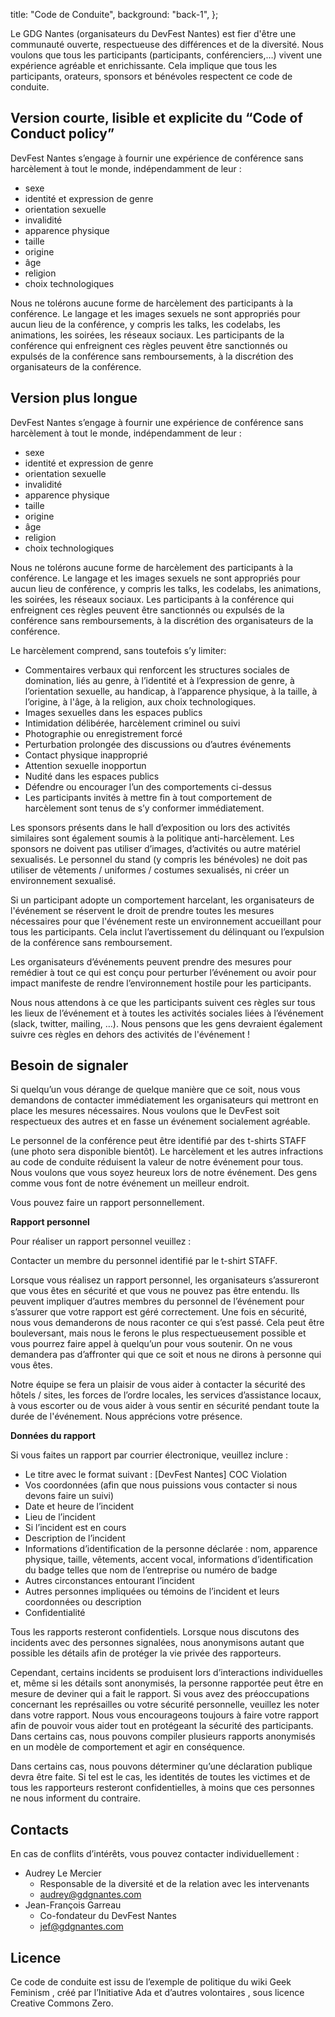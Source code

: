   title: "Code de Conduite",
  background: "back-1",
};

<PrimarySection>

Le GDG Nantes (organisateurs du DevFest Nantes) est fier d'être une communauté ouverte, respectueuse des différences et de la diversité. Nous voulons que tous les participants (participants, conférenciers,…) vivent une expérience agréable et enrichissante. Cela implique que tous les participants, orateurs, sponsors et bénévoles respectent ce code de conduite.

## Version courte, lisible et explicite du “Code of Conduct policy”

DevFest Nantes s’engage à fournir une expérience de conférence sans harcèlement à tout le monde, indépendamment de leur :

- sexe
- identité et expression de genre
- orientation sexuelle
- invalidité
- apparence physique
- taille
- origine
- âge
- religion
- choix technologiques

Nous ne tolérons aucune forme de harcèlement des participants à la conférence. Le langage et les images sexuels ne sont appropriés pour aucun lieu de la conférence, y compris les talks, les codelabs, les animations, les soirées, les réseaux sociaux. Les participants de la conférence qui enfreignent ces règles peuvent être sanctionnés ou expulsés de la conférence sans remboursements, à la discrétion des organisateurs de la conférence.

## Version plus longue

DevFest Nantes s’engage à fournir une expérience de conférence sans harcèlement à tout le monde, indépendamment de leur :

- sexe
- identité et expression de genre
- orientation sexuelle
- invalidité
- apparence physique
- taille
- origine
- âge
- religion
- choix technologiques

Nous ne tolérons aucune forme de harcèlement des participants à la conférence. Le langage et les images sexuels ne sont appropriés pour aucun lieu de conférence, y compris les talks, les codelabs, les animations, les soirées, les réseaux sociaux. Les participants à la conférence qui enfreignent ces règles peuvent être sanctionnés ou expulsés de la conférence sans remboursements, à la discrétion des organisateurs de la conférence.

Le harcèlement comprend, sans toutefois s’y limiter:

- Commentaires verbaux qui renforcent les structures sociales de domination, liés au genre, à l’identité et à l’expression de genre, à l’orientation sexuelle, au handicap, à l’apparence physique, à la taille, à l’origine, à l'âge, à la religion, aux choix technologiques.
- Images sexuelles dans les espaces publics
- Intimidation délibérée, harcèlement criminel ou suivi
- Photographie ou enregistrement forcé
- Perturbation prolongée des discussions ou d’autres événements
- Contact physique inapproprié
- Attention sexuelle inopportun
- Nudité dans les espaces publics
- Défendre ou encourager l’un des comportements ci-dessus
- Les participants invités à mettre fin à tout comportement de harcèlement sont tenus de s’y conformer immédiatement.

Les sponsors présents dans le hall d’exposition ou lors des activités similaires sont également soumis à la politique anti-harcèlement. Les sponsors ne doivent pas utiliser d’images, d’activités ou autre matériel sexualisés. Le personnel du stand (y compris les bénévoles) ne doit pas utiliser de vêtements / uniformes / costumes sexualisés, ni créer un environnement sexualisé.

Si un participant adopte un comportement harcelant, les organisateurs de l'événement se réservent le droit de prendre toutes les mesures nécessaires pour que l'événement reste un environnement accueillant pour tous les participants. Cela inclut l’avertissement du délinquant ou l’expulsion de la conférence sans remboursement.

Les organisateurs d’événements peuvent prendre des mesures pour remédier à tout ce qui est conçu pour perturber l’événement ou avoir pour impact manifeste de rendre l’environnement hostile pour les participants.

Nous nous attendons à ce que les participants suivent ces règles sur tous les lieux de l’événement et à toutes les activités sociales liées à l’événement (slack, twitter, mailing, …). Nous pensons que les gens devraient également suivre ces règles en dehors des activités de l'événement !

## Besoin de signaler

Si quelqu’un vous dérange de quelque manière que ce soit, nous vous demandons de contacter immédiatement les organisateurs qui mettront en place les mesures nécessaires. Nous voulons que le DevFest soit respectueux des autres et en fasse un événement socialement agréable.

Le personnel de la conférence peut être identifié par des t-shirts STAFF (une photo sera disponible bientôt). Le harcèlement et les autres infractions au code de conduite réduisent la valeur de notre événement pour tous. Nous voulons que vous soyez heureux lors de notre événement. Des gens comme vous font de notre événement un meilleur endroit.

Vous pouvez faire un rapport personnellement.

**Rapport personnel**

Pour réaliser un rapport personnel veuillez :

Contacter un membre du personnel identifié par le t-shirt STAFF.

Lorsque vous réalisez un rapport personnel, les organisateurs s’assureront que vous êtes en sécurité et que vous ne pouvez pas être entendu. Ils peuvent impliquer d’autres membres du personnel de l’événement pour s’assurer que votre rapport est géré correctement. Une fois en sécurité, nous vous demanderons de nous raconter ce qui s’est passé. Cela peut être bouleversant, mais nous le ferons le plus respectueusement possible et vous pourrez faire appel à quelqu’un pour vous soutenir. On ne vous demandera pas d’affronter qui que ce soit et nous ne dirons à personne qui vous êtes.

Notre équipe se fera un plaisir de vous aider à contacter la sécurité des hôtels / sites, les forces de l’ordre locales, les services d’assistance locaux, à vous escorter ou de vous aider à vous sentir en sécurité pendant toute la durée de l'événement. Nous apprécions votre présence.

**Données du rapport**

Si vous faites un rapport par courrier électronique, veuillez inclure :

- Le titre avec le format suivant : [DevFest Nantes] COC Violation
- Vos coordonnées (afin que nous puissions vous contacter si nous devons faire un suivi)
- Date et heure de l’incident
- Lieu de l’incident
- Si l’incident est en cours
- Description de l’incident
- Informations d’identification de la personne déclarée : nom, apparence physique, taille, vêtements, accent vocal, informations d’identification du badge telles que nom de l’entreprise ou numéro de badge
- Autres circonstances entourant l’incident
- Autres personnes impliquées ou témoins de l’incident et leurs coordonnées ou description
- Confidentialité

Tous les rapports resteront confidentiels. Lorsque nous discutons des incidents avec des personnes signalées, nous anonymisons autant que possible les détails afin de protéger la vie privée des rapporteurs.

Cependant, certains incidents se produisent lors d’interactions individuelles et, même si les détails sont anonymisés, la personne rapportée peut être en mesure de deviner qui a fait le rapport. Si vous avez des préoccupations concernant les représailles ou votre sécurité personnelle, veuillez les noter dans votre rapport. Nous vous encourageons toujours à faire votre rapport afin de pouvoir vous aider tout en protégeant la sécurité des participants. Dans certains cas, nous pouvons compiler plusieurs rapports anonymisés en un modèle de comportement et agir en conséquence.

Dans certains cas, nous pouvons déterminer qu’une déclaration publique devra être faite. Si tel est le cas, les identités de toutes les victimes et de tous les rapporteurs resteront confidentielles, à moins que ces personnes ne nous informent du contraire.

## Contacts

En cas de conflits d’intérêts, vous pouvez contacter individuellement :

- Audrey Le Mercier
  - Responsable de la diversité et de la relation avec les intervenants
  - audrey@gdgnantes.com
- Jean-François Garreau
  - Co-fondateur du DevFest Nantes
  - jef@gdgnantes.com

## Licence

Ce code de conduite est issu de l’exemple de politique du wiki Geek Feminism , créé par l’Initiative Ada et d’autres volontaires , sous licence Creative Commons Zero.

</PrimarySection>
